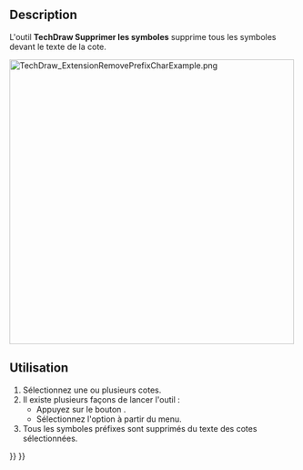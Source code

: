 <languages/>

{{Docnav/fr
|[[TechDraw_ExtensionInsertRepetition/fr|Symbole de répétition]]
|[[TechDraw_ExtensionIncreaseDecimal/fr|Plus de décimales]]
|[[TechDraw_Workbench/fr|Atelier TechDraw]]
|IconL=TechDraw_ExtensionInsertRepetition.svg
|IconR=TechDraw_ExtensionIncreaseDecimal.svg
|IconC=Workbench_TechDraw.svg
}}

{{GuiCommand/fr
|Name=TechDraw ExtensionRemovePrefixChar
|Name/fr=TechDraw Supprimer les symboles
|MenuLocation=TechDraw → Extensions : cotes → Supprimer un/des préfixes
|Workbenches=[[TechDraw_Workbench/fr|TechDraw]]
|Shortcut=
|Version=0.20
|SeeAlso=
}}

==Description==

L'outil '''TechDraw Supprimer les symboles''' supprime tous les symboles devant le texte de la cote.

[[Image:TechDraw_ExtensionRemovePrefixCharExample.png|500px]]
{{Caption|A droite, les cotes sans les symboles préfixes}}

<span id="Usage"></span>
==Utilisation==

# Sélectionnez une ou plusieurs cotes.
# Il existe plusieurs façons de lancer l'outil :
#* Appuyez sur le bouton {{Button|[[Image:TechDraw_ExtensionRemovePrefixChar.svg|16px]] [[TechDraw_ExtensionRemovePrefixChar/fr|Supprimer le préfixe]]}}.
#* Sélectionnez l'option {{MenuCommand|TechDraw → Extensions : cotes → [[Image:TechDraw_ExtensionRemovePrefixChar.svg|16px]] Supprimer le préfixe}} à partir du menu.
# Tous les symboles préfixes sont supprimés du texte des cotes sélectionnées.


{{Docnav/fr
|[[TechDraw_ExtensionInsertRepetition/fr|Symbole de répétition]]
|[[TechDraw_ExtensionIncreaseDecimal/fr|Plus de décimales]]
|[[TechDraw_Workbench/fr|Atelier TechDraw]]
|IconL=TechDraw_ExtensionInsertRepetition.svg
|IconR=TechDraw_ExtensionIncreaseDecimal.svg
|IconC=Workbench_TechDraw.svg
}}

{{TechDraw_Tools_navi{{#translation:}}}}
{{Userdocnavi{{#translation:}}}}